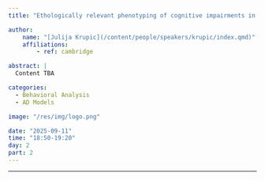 ```yaml
---
title: "Ethologically relevant phenotyping of cognitive impairments in AD model mice"

author:
    name: "[Julija Krupic](/content/people/speakers/krupic/index.qmd)"
    affiliations:
        - ref: cambridge

abstract: |
  Content TBA

categories:
  - Behavioral Analysis
  - AD Models

image: "/res/img/logo.png"

date: "2025-09-11"
time: "18:50-19:20"
day: 2
part: 2
---
```


***

<!-- <object data="/res/quarto.pdf" type="application/pdf" width="100%" height="600">
</object>  -->